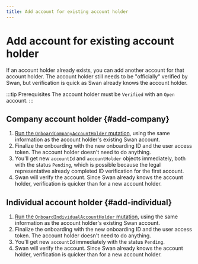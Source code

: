 ```yaml
---
title: Add account for existing account holder
---
```


# Add account for existing account holder

If an account holder already exists, you can add another account for that account holder.
The account holder still needs to be "officially" verified by Swan, but verification is quick as Swan already knows the account holder.

:::tip Prerequisites
The account holder must be `Verified` with an `Open` account.
:::

## Company account holder {#add-company}

1. [Run the `OnboardCompanyAccountHolder` mutation](../company/guide-create.mdx), using the same information as the account holder's existing Swan account.
1. Finalize the onboarding with the new onboarding ID and the user access token.
The account holder doesn't need to do anything.
1. You'll get new `accountId` and `accountHolder` objects immediately, both with the status `Pending`, which is possible because the legal representative already completed ID verification for the first account.
1. Swan will verify the account.
Since Swan already knows the account holder, verification is quicker than for a new account holder.

## Individual account holder {#add-individual}

1. [Run the `OnboardIndividualAccountHolder` mutation](../individual/guide-create.mdx), using the same information as the account holder's existing Swan account.
1. Finalize the onboarding with the new onboarding ID and the user access token.
The account holder doesn't need to do anything.
1. You'll get new `accountId` immediately with the status `Pending`.
1. Swan will verify the account.
Since Swan already knows the account holder, verification is quicker than for a new account holder.